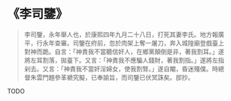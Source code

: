 # 《李司鑒》

> 李司鑒，永年舉人也，於康熙四年九月二十八日，打死其妻李氏。地方報廣平，行永年查審。司鑒在府前，忽於肉架上奪一屠刀，奔入城隍廟登戲臺上對神而跪。自言：「神責我不當聽信奸人，在鄉黨顛倒是非，著我割耳。」遂將左耳割落，拋臺下。又言：「神責我不應騙人錢財，著我割指。」遂將左指剁去。又言：「神責我不當奸淫婦女，使我割腎。」遂自閹，昏迷殭僕。時總督朱雲門題參革褫究擬，已奉諭旨，而司鑒已伏冥誅矣。邸抄。

TODO

